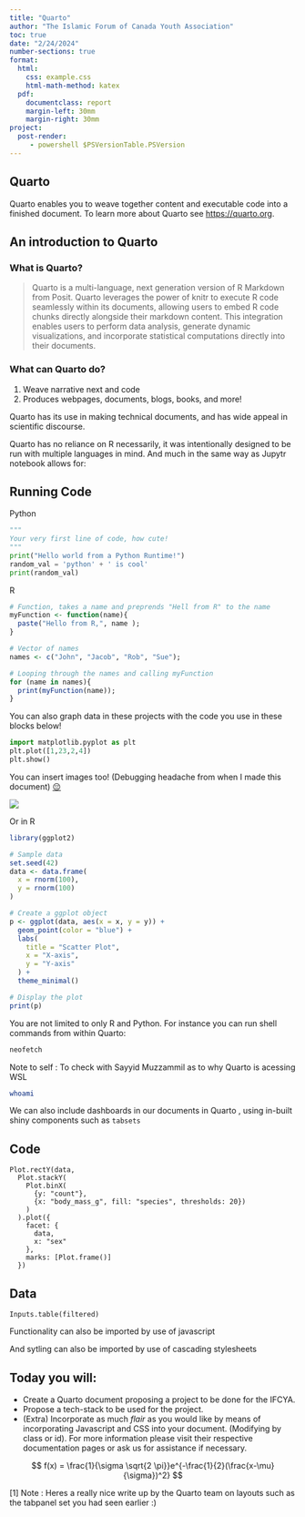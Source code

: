---
title: "Quarto"
author: "The Islamic Forum of Canada Youth Association"
toc: true
date: "2/24/2024"
number-sections: true
format: 
  html:
    css: example.css
    html-math-method: katex
  pdf:
    documentclass: report
    margin-left: 30mm
    margin-right: 30mm
project:
  post-render:
     - powershell $PSVersionTable.PSVersion
---

## Quarto

Quarto enables you to weave together content and executable code into a finished document. To learn more about Quarto see <https://quarto.org>.

## An introduction to Quarto

### What is Quarto?

> Quarto is a multi-language, next generation version of R Markdown from Posit. Quarto leverages the power of knitr to execute R code seamlessly within its documents, allowing users to embed R code chunks directly alongside their markdown content. This integration enables users to perform data analysis, generate dynamic visualizations, and incorporate statistical computations directly into their documents.

### What can Quarto do?

1.  Weave narrative next and code
2.  Produces webpages, documents, blogs, books, and more!

Quarto has its use in making technical documents, and has wide appeal in scientific discourse.

Quarto has no reliance on R necessarily, it was intentionally designed to be run with multiple languages in mind. And much in the same way as Jupytr notebook allows for:

## Running Code

Python

```{python}
"""
Your very first line of code, how cute!
"""
print("Hello world from a Python Runtime!")
random_val = 'python' + ' is cool'
print(random_val)
```

R

```{r}
# Function, takes a name and preprends "Hell from R" to the name
myFunction <- function(name){
  paste("Hello from R,", name );
}

# Vector of names
names <- c("John", "Jacob", "Rob", "Sue");

# Looping through the names and calling myFunction
for (name in names){
  print(myFunction(name));
}


```

You can also graph data in these projects with the code you use in these blocks below!

```{python}

import matplotlib.pyplot as plt
plt.plot([1,23,2,4])
plt.show()

```

You can insert images too! (Debugging headache from when I made this document) [😔](https://emojipedia.org/pensive-face)

![](images/clipboard-1825246074.png)

Or in R

```{r}
library(ggplot2)

# Sample data
set.seed(42)
data <- data.frame(
  x = rnorm(100),
  y = rnorm(100)
)

# Create a ggplot object
p <- ggplot(data, aes(x = x, y = y)) +
  geom_point(color = "blue") +
  labs(
    title = "Scatter Plot",
    x = "X-axis",
    y = "Y-axis"
  ) +
  theme_minimal()

# Display the plot
print(p)


```

You are not limited to only R and Python. For instance you can run shell commands from within Quarto:

```{bash}
neofetch
```

Note to self : To check with Sayyid Muzzammil as to why Quarto is acessing WSL

```{sh}
whoami
```

We can also include dashboards in our documents in Quarto , using in-built shiny components such as `tabsets`

::: panel-tabset
## Code

```{ojs}
Plot.rectY(data, 
  Plot.stackY(
    Plot.binX( 
      {y: "count"}, 
      {x: "body_mass_g", fill: "species", thresholds: 20})
    )
  ).plot({
    facet: {
      data,
      x: "sex"
    },
    marks: [Plot.frame()]
  })
```

## Data

```{ojs}
Inputs.table(filtered)
```
:::

Functionality can also be imported by use of javascript

And sytling can also be imported by use of cascading stylesheets

## Today you will:

-   Create a Quarto document proposing a project to be done for the IFCYA.
-   Propose a tech-stack to be used for the project.
-   (Extra) Incorporate as much *flair* as you would like by means of incorporating Javascript and CSS into your document. (Modifying by class or id). For more information please visit their respective documentation pages or ask us for assistance if necessary.

$$
 f(x) = \frac{1}{\sigma \sqrt{2 \pi}}e^{-\frac{1}{2}(\frac{x-\mu}{\sigma})^2}
$$

\[1\] Note : Heres a really nice write up by the Quarto team on layouts such as the tabpanel set you had seen earlier :)
